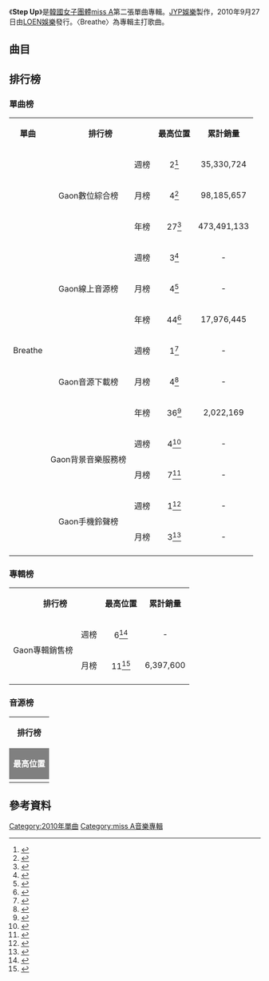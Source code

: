{{Infobox song
| name       = Step Up
| type       = 單曲
| cover      = Miss A-Set Up cover.jpg
| artist     = [[miss_A|miss A]]
| album      = 
| A-side     = 
| B-side     = 
| released   = 2010年9月27日
| recorded   = 2010年
| genre      = [[韓國流行音樂|K-pop]]、[[舞曲|Dance]]
| length     = 14:18
| label      = {{KOR}} [[JYP娛樂|JYP娛樂]]（製作）,<br />{{KOR}} [[LOEN娛樂|LOEN娛樂]]（發行）
| writer     = 
| producer   = [[朴軫永|朴軫永]]
| prev_title = [[Bad_But_Good_(miss_A單曲)|Bad But Good]]
| prev_year  = 2010
| next_title = 
| next_year  = 
| misc       = {{External music video|Type=single|{{YouTube|wTnwjlDhAY4|Breathe}}}}
}}
《'''Step Up'''》是[[韓國|韓國]][[女子音樂組合|女子團體]][[miss_A|miss A]]第二張單曲專輯。[[JYP娛樂|JYP娛樂]]製作，2010年9月27日由[[LOEN娛樂|LOEN娛樂]]發行。〈Breathe〉為專輯主打歌曲。

==曲目==
{{Track listing
| collapsed       = no
| headline        = 
| extra_column    = 
| total_length    = 14:18

| all_writing     = 
| all_lyrics      = 
| all_music       = 

| title1          = Step up  
| note1           = 
| writer1         = 
| lyrics1         = Hong Ji Sang
| music1          = Hong Ji Sang
| extra1          = 
| length1         = 2:46

| title2          = '''Breathe'''
| note2           = 
| writer2         = 
| lyrics2         = [[朴軫永|J.Y. Park "The Asiansoul"]]
| music2          = J.Y. Park "The Asiansoul"
| extra2          = 
| length2         = 3:32

| title3          = 茫然
| note3           = 
| writer3         = 
| lyrics3         = Kim Hee Young
| music3          = Sim Eun Jee
| extra3          = 
| length3         = 4:45

| title4          = 請打開那音樂 DJ
| note4           = 
| writer4         = 
| lyrics4         = Super Changttai 
| music4          = Super Changttai
| extra4          = 
| length4         = 3:15
}}

== 排行榜 ==
===單曲榜===
{| class="wikitable sortable" width=70%
|- style="background:#808080; color:white"
|align="center"|'''單曲'''
|colspan="2" align="center"|'''排行榜'''
|align="center"|'''最高位置'''
|align="center"|'''累計銷量'''
|align="center"|'''統計期間'''
|-
|align="center" rowspan="13"| Breathe
|align="center" rowspan="3"| Gaon數位綜合榜
|align="center" | 週榜
|align="center" | 2<ref>{{cite web |url=http://gaonchart.co.kr/chart/digital.php?f_chart_kind_cd=T&f_week=41&f_year=2010&f_type=week |title=GAON DIGITAL CHART 2010年9月26日－10月2日 |publisher=GAON |language=ko |deadurl=yes |archiveurl=https://web.archive.org/web/20141006092118/http://gaonchart.co.kr/chart/digital.php?f_chart_kind_cd=T&f_week=41&f_year=2010&f_type=week |archivedate=2014年10月6日 |accessdate=2014年9月17日 }}</ref>
|align="center" | 35,330,724 
|align="center" | 2010年9月26日－10月2日
|-
|align="center" | 月榜
|align="center" | 4<ref>{{cite web|url=http://gaonchart.co.kr/chart/digital.php?f_chart_kind_cd=T&f_month=10&f_year=2010&f_type=month|title=GAON DIGITAL CHART 2010年10月|publisher=GAON|language=ko|deadurl=yes|archiveurl=https://archive.is/20140917095332/http://gaonchart.co.kr/chart/digital.php?f_chart_kind_cd=T&f_month=10&f_year=2010&f_type=month|archivedate=2014-09-17|accessdate=2014-09-17}}</ref>
|align="center" | 98,185,657  
|align="center" | 2010年10月
|-
|align="center" | 年榜
|align="center" | 27<ref>{{cite web|url=http://gaonchart.co.kr/chart/digital.php?f_chart_kind_cd=T&nationGbn=&f_month=3&f_year=2010&f_type=year|title=GAON DIGITAL CHART 2010年|publisher=GAON|language=ko|deadurl=yes|archiveurl=https://web.archive.org/web/20140723232417/http://www.gaonchart.co.kr/chart/digital.php?f_chart_kind_cd=T&nationGbn=&f_month=3&f_year=2010&f_type=year|archivedate=2014-07-23|accessdate=2014-09-17}}</ref>
|align="center" | 473,491,133  
|align="center" | 2010年
|-
|align="center" rowspan="3"| Gaon線上音源榜
|align="center" | 週榜
|align="center" | 3<ref>{{cite web|url=http://gaonchart.co.kr/chart/streaming.php?f_chart_kind_cd=T&f_week=41&f_year=2010&f_type=week|title=GAON STREAMING CHART 2010年9月26日－10月2日|publisher=GAON|language=ko}}{{dead link|date=2017年11月 |bot=InternetArchiveBot |fix-attempted=yes }}</ref>
|align="center" | -
|align="center" | 2010年9月26日－10月2日
|-
|align="center"| 月榜
|align="center"| 4<ref>{{cite web|url=http://gaonchart.co.kr/chart/streaming.php?f_chart_kind_cd=T&f_month=10&f_year=2010&f_type=month|title=GAON STREAMING CHART 2010年10月|publisher=GAON|language=ko}}{{dead link|date=2017年11月 |bot=InternetArchiveBot |fix-attempted=yes }}</ref>
|align="center"|  -
|align="center" | 2010年10月
|-
|align="center" | 年榜
|align="center" | 44<ref>{{cite web|url=http://gaonchart.co.kr/chart/streaming.php?f_chart_kind_cd=T&nationGbn=&f_month=3&f_year=2010&f_type=year|title=GAON STREAMING CHART 2010年|publisher=GAON|language=ko|deadurl=yes|archiveurl=https://web.archive.org/web/20140723232823/http://www.gaonchart.co.kr/chart/streaming.php?f_chart_kind_cd=T&nationGbn=&f_month=3&f_year=2010&f_type=year|archivedate=2014-07-23|accessdate=2014-09-17}}</ref>
|align="center" | 17,976,445   
|align="center" | 2010年
|-
|align="center" rowspan="3"| Gaon音源下載榜
|align="center" | 週榜
|align="center" | 1<ref>{{cite web|url=http://gaonchart.co.kr/chart/download.php?f_chart_kind_cd=T&f_week=41&f_year=2010&f_type=week|title=GAON DOWNLOAD CHART 2010年9月26日－10月2日|publisher=GAON|language=ko}}{{dead link|date=2017年11月 |bot=InternetArchiveBot |fix-attempted=yes }}</ref>
|align="center" | -
|align="center" | 2010年9月26日－10月2日
|-
|align="center" | 月榜
|align="center" | 4<ref>{{cite web|url=http://gaonchart.co.kr/chart/download.php?f_chart_kind_cd=T&f_month=10&f_year=2010&f_type=mon|title=GAON DOWNLOAD CHART 2010年10月|publisher=GAON|language=ko|deadurl=yes|archiveurl=https://archive.is/20140917095405/http://gaonchart.co.kr/chart/download.php?f_chart_kind_cd=T&f_month=10&f_year=2010&f_type=mon|archivedate=2014-09-17|accessdate=2014-09-17}}</ref>
|align="center" |  -
|align="center" | 2010年10月
|-
|align="center" | 年榜
|align="center" | 36<ref>{{cite web |url=http://gaonchart.co.kr/chart/download.php?f_chart_kind_cd=T&nationGbn=&f_month=3&f_year=2010&f_type=year |title=GAON DOWNLOAD CHART 2010年 |publisher=GAON |language=ko |deadurl=yes |archiveurl=https://web.archive.org/web/20140716091915/http://gaonchart.co.kr/chart/download.php?f_chart_kind_cd=T&nationGbn=&f_month=3&f_year=2010&f_type=year |archivedate=2014-07-16 |accessdate=2014-09-17 }}</ref>  
|align="center" | 2,022,169   
|align="center" | 2010年
|-
|align="center" rowspan="2"| Gaon背景音樂服務榜
|align="center" | 週榜
|align="center" | 4<ref>{{cite web|url=http://gaonchart.co.kr/chart/bgm.php?f_chart_kind_cd=T&f_week=42&f_year=2010&f_type=week|title=GAON BGM CHART 2010年10月3日－10月9日|publisher=GAON|language=ko|deadurl=yes|archiveurl=https://archive.is/20140917095340/http://gaonchart.co.kr/chart/bgm.php?f_chart_kind_cd=T&f_week=42&f_year=2010&f_type=week|archivedate=2014年9月17日|accessdate=2014年9月17日}}</ref>
|align="center" | -
|align="center" | 2010年10月3日－10月9日
|-
|align="center" | 月榜
|align="center" | 7<ref>{{cite web|url=http://gaonchart.co.kr/chart/bgm.php?f_chart_kind_cd=T&f_month=10&f_year=2010&f_type=month|title=GAON BGM CHART 2010年10月|publisher=GAON|language=ko}}{{dead link|date=2017年11月 |bot=InternetArchiveBot |fix-attempted=yes }}</ref>
|align="center" |  -
|align="center" | 2010年10月
|-
|align="center" rowspan="2"| Gaon手機鈴聲榜
|align="center" | 週榜
|align="center" | 1<ref>{{cite web|url=http://gaonchart.co.kr/chart/mobile.php?f_code=S2020&f_week=42&f_year=2010&f_type=week|title=GAON MOBILE CHART 2010年10月3日－10月9日|publisher=GAON|language=ko}}{{dead link|date=2017年11月 |bot=InternetArchiveBot |fix-attempted=yes }}</ref>
|align="center" | -
|align="center" | 2010年10月3日－10月9日
|-
|align="center" | 月榜
|align="center" | 3<ref>{{cite web|url=http://gaonchart.co.kr/chart/mobile.php?f_code=S2020&f_month=10&f_year=2010&f_type=month|title=GAON MOBILE CHART 2010年10月|publisher=GAON|language=ko}}{{dead link|date=2017年11月 |bot=InternetArchiveBot |fix-attempted=yes }}</ref>
|align="center" |  -
|align="center" | 2010年10月
|-
|}

===專輯榜===
{| class="wikitable sortable" width=70%
|- style="background:#808080; color:white"
|colspan="2" align="center"|'''排行榜'''
|align="center"|'''最高位置'''
|align="center"|'''累計銷量'''
|align="center"|'''統計期間'''
|-
|align="center" rowspan="2"| Gaon專輯銷售榜
|align="center"| 週榜
|align="center"| 6<ref>{{cite web|url=http://gaonchart.co.kr/chart/album.php?f_chart_kind_cd=T&f_week=41&f_year=2010&f_type=week|title=GAON ALBUM CHART 2010年9月26日－10月2日|publisher=GAON|language=ko|deadurl=yes|archiveurl=https://archive.is/20140917095339/http://gaonchart.co.kr/chart/album.php?f_chart_kind_cd=T&f_week=41&f_year=2010&f_type=week|archivedate=2014年9月17日|accessdate=2014年9月17日}}</ref>
|align="center"| -
|align="center"| 2010年9月26日－10月2日
|-
|align="center"| 月榜
|align="center"| 11<ref>{{cite web|url=http://gaonchart.co.kr/chart/album.php?f_chart_kind_cd=T&f_month=09&f_year=2010&f_type=month|title=GAON ALBUM CHART 2010年9月|publisher=GAON|language=ko|deadurl=yes|archiveurl=https://archive.is/20140917095350/http://gaonchart.co.kr/chart/album.php?f_chart_kind_cd=T&f_month=09&f_year=2010&f_type=month|archivedate=2014-09-17|accessdate=2014-09-17}}</ref>
|align="center"| 6,397,600
|align="center"| 2010年9月
|-
|}

===音源榜===
{| class="wikitable sortable" width=70%
|- style="background:#808080; color:white"
|align="center" rowspan="2"|'''排行榜'''
|-
|align="center" |'''MelOn'''
|align="center" |'''Mnet'''
|align="center" |'''Soribada'''
|align="center" |'''Dosirak'''
|align="center" |'''monkey3'''
|align="center" |'''bugs'''
|-
| style="background:#808080; color:white" align="center" colspan="1" |'''最高位置'''
| align="center" colspan="5"| 1<ref>{{cite web|url=http://foto.sportschosun.com/news/ntype2_o.htm?ut=1&name=/news/entertainment/201009/20100929/a9975148.htm|title=미쓰에이, 음원 차트 1위 독주...'레게 여신' 돌풍 예고|accessdate=2010-09-28|publisher=한경닷컴|language=ko|deadurl=yes|archiveurl=https://archive.is/20140615112024/http://foto.sportschosun.com/news/ntype2_o.htm?ut=1&name=/news/entertainment/201009/20100929/a9975148.htm|archivedate=2014-06-15}}</ref>
| align="center" |3
|-
|}

==參考資料==
{{reflist|2}}

{{miss A}}

[[Category:2010年單曲|Category:2010年單曲]]
[[Category:miss_A音樂專輯|Category:miss A音樂專輯]]